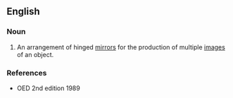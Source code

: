 ==English==

===Noun===
{{en-noun}}

#{{obsolete}} An arrangement of hinged [[mirror]]s for the production of multiple [[image]]s of an object.

===References===
*OED 2nd edition 1989